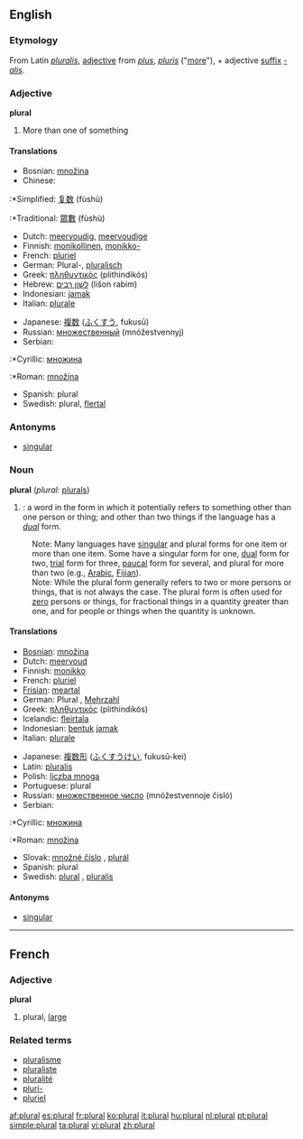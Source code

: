 {{see|Plural}}
{{wikipediapar|Plural}}
==English==

===Etymology===
From Latin ''[[pluralis]]'', [[adjective]] from ''[[plus]]'', ''[[pluris]]'' ("[[more]]"), + adjective [[suffix]] ''[[-alis]]''.

===Adjective===
'''plural'''

#More than one of something

====Translations====
{{top}}
*Bosnian: [[množina]] {{f}}
*Chinese:
:*Simplified: [[复数]] (fùshù)
:*Traditional: [[眾數]] (fùshù)
*Dutch: [[meervoudig]], [[meervoudige]]
*Finnish: [[monikollinen]], [[monikko-]]
*French: [[pluriel]]
*German: Plural-, [[pluralisch]]
*Greek: [[πληθυντικός]] (plithindikós)
*Hebrew: [[לשון רבים]] (lišon rabim)
*Indonesian: [[jamak]]
*Italian: [[plurale]]
{{mid}}
*Japanese: [[複数]] ([[ふくすう]], fukusū)
*Russian: [[множественный]] (mnóžestvennyj)
*Serbian:
:*Cyrillic: [[множина]] {{f}}
:*Roman: [[množina]] {{f}}
*Spanish: plural
*Swedish: plural, [[flertal]]
{{bottom}}

===Antonyms===
*[[singular]]

===Noun===
'''plural''' (''plural:'' [[plurals]])

#{{grammar}}: a word in the form in which it potentially refers to something other than one person or thing; and other than two things if the language has a ''[[dual]]'' form.
:Note: Many languages have [[singular]] and plural forms for one item or more than one item. Some have a singular form for one, [[dual]] form for two, [[trial]] form for three, [[paucal]] form for several, and plural for more than two (e.g., [[Arabic]], [[Fijian]]).
:Note: While the plural form generally refers to two or more persons or things, that is not always the case. The plural form is often used for [[zero]] persons or things, for fractional things in a quantity greater than one, and for people or things when the quantity is unknown.

====Translations====
{{top}}
*[[Bosnian]]: [[množina]] {{f}}
*Dutch: [[meervoud]] {{n}}
*Finnish: [[monikko]]
*French: [[pluriel]] {{m}}
*[[Frisian]]: [[meartal]] {{n}}
*German: Plural {{m}}, [[Mehrzahl]] {{f}}
*Greek: [[πληθυντικός]] (plithindikós) {{m}}
*Icelandic: [[fleirtala]]
*Indonesian: [[bentuk]] [[jamak]]
*Italian: [[plurale]] {{m}}
{{mid}}
*Japanese: [[複数形]] ([[ふくすうけい]], fukusū-kei)
*Latin: [[pluralis]]
*Polish: [[liczba mnoga]] {{f}}
*Portuguese: plural {{m}}
*Russian: [[множественное число]] (mnóžestvennoje čisló) {{n}}
*Serbian:
:*Cyrillic: [[множина]] {{f}}
:*Roman: [[množina]] {{f}}
*Slovak: [[množné číslo]] {{n}}, [[plurál]] {{m}}
*Spanish: plural {{m}}
*Swedish: [[plural#Swedish|plural]] {{n}}, [[pluralis]] {{n}}
{{bottom}}

====Antonyms====
*[[singular]]

-----

==French==
===Adjective===
'''plural'''
#plural, [[large]]
===Related terms===
*[[pluralisme]]
*[[pluraliste]]
*[[pluralité]]
*[[pluri-]]
*[[pluriel]]

[[af:plural]]
[[es:plural]]
[[fr:plural]]
[[ko:plural]]
[[it:plural]]
[[hu:plural]]
[[nl:plural]]
[[pt:plural]]
[[simple:plural]]
[[ta:plural]]
[[vi:plural]]
[[zh:plural]]
